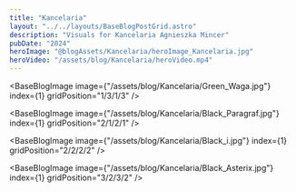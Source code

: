 ```yaml
---
title: "Kancelaria"
layout: "../../layouts/BaseBlogPostGrid.astro"
description: "Visuals for Kancelaria Agnieszka Mincer"
pubDate: "2024"
heroImage: "@blogAssets/Kancelaria/heroImage_Kancelaria.jpg"
heroVideo: "/assets/blog/Kancelaria/heroVideo.mp4"
---
```



<BaseBlogHeadTile
  index="1"
  title={frontmatter.title}
  date={frontmatter.pubDate}
  text="Visuals for Kancelaria Adwokacka Adowkat Agnieszka Mincer"
  gridPosition="1/1/1/3"
/>

<BaseBlogImage
  image={"/assets/blog/Kancelaria/Green_Waga.jpg"}
  index={1}
  gridPosition="1/3/1/3"
/>

<BaseBlogImage
  image={"/assets/blog/Kancelaria/Black_Paragraf.jpg"}
  index={1}
  gridPosition="2/1/2/1"
/>

<BaseBlogImage
  image={"/assets/blog/Kancelaria/Black_i.jpg"}
  index={1}
  gridPosition="2/2/2/2"
/>

<BaseBlogImage
  image={"/assets/blog/Kancelaria/Black_Asterix.jpg"}
  index={1}
  gridPosition="3/2/3/2"
/>
